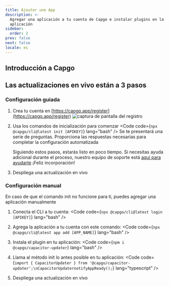 ```yaml
---
title: Ajouter une App
description: >-
  Agregar una aplicación a tu cuenta de Capgo e instalar plugins en la
  aplicación
sidebar:
  order: 2
prev: false
next: false
locale: es
---
```



## Introducción a Capgo
<YouTube id="NzXXKoyhTIo" title="Capgo en 15 minutos" />

## Las actualizaciones en vivo están a 3 pasos


### Configuración guiada

<Steps>

1. Crea tu cuenta en [https://capgo.app/register](https://capgo.app/register)
![captura de pantalla del registro](/signupwebp "captura de pantalla del registro")

2. Usa los comandos de inicialización para comenzar <Code code={`npx @capgo/cli@latest init [APIKEY]`} lang="bash" /> Se te presentará una serie de preguntas. Proporciona las respuestas necesarias para completar la configuración automatizada<Aside type="tip">Siguiendo estos pasos, estarás listo en poco tiempo. Si necesitas ayuda adicional durante el proceso, nuestro equipo de soporte está [aquí para ayudarte](mailto:support@capgoapp) ¡Feliz incorporación!</Aside>

3. Despliega una actualización en vivo <LinkCard href="/docs/getting-started/deploy/" title="Despliega una actualización en vivo" description="Aprende cómo desplegar una actualización en vivo en tu aplicación" />

</Steps>

### Configuración manual

En caso de que el comando init no funcione para ti, puedes agregar una aplicación manualmente

<Steps>

1. Conecta el CLI a tu cuenta: <Code code={`npx @capgo/cli@latest login [APIKEY]`} lang="bash" />

2. Agrega la aplicación a tu cuenta con este comando: <Code code={`npx @capgo/cli@latest app add [APP_NAME]`} lang="bash" />

3. Instala el plugin en tu aplicación: <Code code={`npm i @capgo/capacitor-updater`} lang="bash" />

4. Llama al método init lo antes posible en tu aplicación: <Code code={`import { CapacitorUpdater } from '@capgo/capacitor-updater';\nCapacitorUpdaternotifyAppReady();`} lang="typescript" />

5. Despliega una actualización en vivo <LinkCard href="/docs/getting-started/deploy/" title="Despliega una actualización en vivo" description="Aprende cómo desplegar una actualización en vivo en tu aplicación" />

</Steps>
